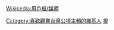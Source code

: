 {{Userbox
  |border-c=black
  |border-s=1
  |id=''公視''
  |id-c=#17499b
  |id-fc=white
  |id-s=14
  |info=這個用戶喜歡收看'''[[公視主頻]]'''。
  |info-c=yellow
  |info-fc=green
  |info-s=10
}}<includeonly>[[Category:喜歡觀賞台灣公視主頻的維基人]]</includeonly><noinclude>
[[Category:媒體用戶框模板|視]]
{{Clear}}[[Wikipedia:用戶框/媒體]]</noinclude>